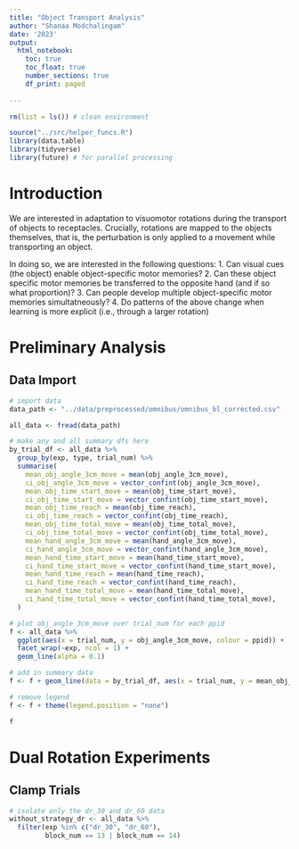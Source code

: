 ```yaml
---
title: "Object Transport Analysis"
author: "Shanaa Modchalingam"
date: '2023'
output: 
  html_notebook:
    toc: true
    toc_float: true
    number_sections: true
    df_print: paged
    
---
```


```r
rm(list = ls()) # clean environment

source("../src/helper_funcs.R")
library(data.table)
library(tidyverse)
library(future) # for parallel processing
```

# Introduction
We are interested in adaptation to visuomotor rotations during the transport of objects to receptacles. Crucially, rotations are mapped to the objects themselves, that is, the perturbation is only applied to a movement while transporting an object. 

In doing so, we are interested in the following questions:
1. Can visual cues (the object) enable object-specific motor memories?
2. Can these object specific motor memories be transferred to the opposite hand (and if so what proportion)?
3. Can people develop multiple object-specific motor memories simultatneously?
4. Do patterns of the above change when learning is more explicit (i.e., through a larger rotation)

# Preliminary Analysis

## Data Import

```r
# import data
data_path <- "../data/preprocessed/omnibus/omnibus_bl_corrected.csv"

all_data <- fread(data_path)
```

```r
# make any and all summary dfs here
by_trial_df <- all_data %>%
  group_by(exp, type, trial_num) %>%
  summarise(
    mean_obj_angle_3cm_move = mean(obj_angle_3cm_move),
    ci_obj_angle_3cm_move = vector_confint(obj_angle_3cm_move),
    mean_obj_time_start_move = mean(obj_time_start_move),
    ci_obj_time_start_move = vector_confint(obj_time_start_move),
    mean_obj_time_reach = mean(obj_time_reach),
    ci_obj_time_reach = vector_confint(obj_time_reach),
    mean_obj_time_total_move = mean(obj_time_total_move),
    ci_obj_time_total_move = vector_confint(obj_time_total_move),
    mean_hand_angle_3cm_move = mean(hand_angle_3cm_move),
    ci_hand_angle_3cm_move = vector_confint(hand_angle_3cm_move),
    mean_hand_time_start_move = mean(hand_time_start_move),
    ci_hand_time_start_move = vector_confint(hand_time_start_move),
    mean_hand_time_reach = mean(hand_time_reach),
    ci_hand_time_reach = vector_confint(hand_time_reach),
    mean_hand_time_total_move = mean(hand_time_total_move),
    ci_hand_time_total_move = vector_confint(hand_time_total_move),
  )
```

```r
# plot obj_angle_3cm_move over trial_num for each ppid
f <- all_data %>% 
  ggplot(aes(x = trial_num, y = obj_angle_3cm_move, colour = ppid)) +
  facet_wrap(~exp, ncol = 1) +
  geom_line(alpha = 0.1)

# add in summary data
f <- f + geom_line(data = by_trial_df, aes(x = trial_num, y = mean_obj_angle_3cm_move, colour = type), size = 1.5)

# remove legend
f <- f + theme(legend.position = "none")

f
```
# Dual Rotation Experiments
## Clamp Trials
```r
# isolate only the dr_30 and dr_60 data
without_strategy_dr <- all_data %>% 
  filter(exp %in% c("dr_30", "dr_60"), 
         block_num == 13 | block_num == 14)
```